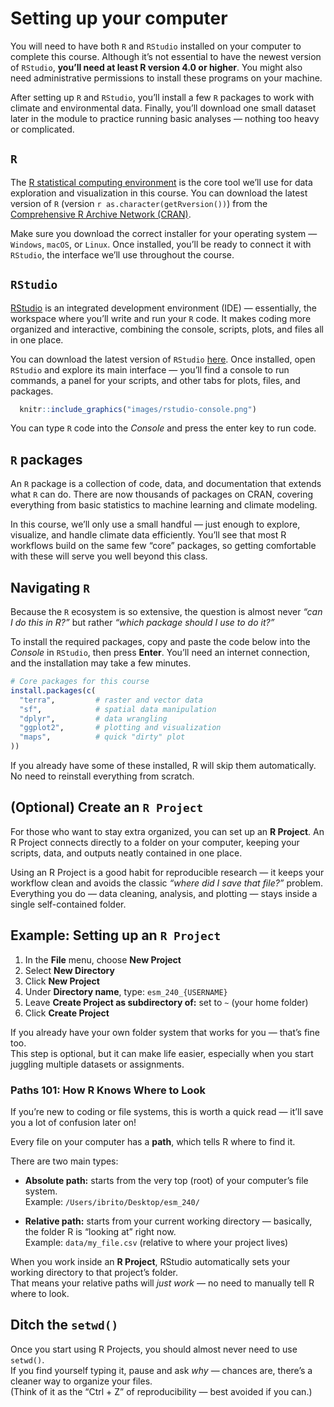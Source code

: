 # Setting up your computer {#setup}

You will need to have both `R` and `RStudio` installed on your computer to complete this course. Although it’s not essential to have the newest version of `RStudio`, **you’ll need at least R version 4.0 or higher**. You might also need administrative permissions to install these programs on your machine.

After setting up `R` and `RStudio`, you’ll install a few `R` packages to work with climate and environmental data. Finally, you’ll download one small dataset later in the module to practice running basic analyses — nothing too heavy or complicated.


## `R` {#r}

The [R statistical computing environment](https://www.r-project.org) is the core tool we’ll use for data exploration and visualization in this course. You can download the latest version of `R` (version `r as.character(getRversion())`) from the [Comprehensive R Archive Network (CRAN)](https://cloud.r-project.org).  

Make sure you download the correct installer for your operating system — `Windows`, `macOS`, or `Linux`. Once installed, you’ll be ready to connect it with `RStudio`, the interface we’ll use throughout the course.

## `RStudio` {#rstudio}

[RStudio](https://www.rstudio.com) is an integrated development environment (IDE) — essentially, the workspace where you’ll write and run your `R` code. It makes coding more organized and interactive, combining the console, scripts, plots, and files all in one place.  

You can download the latest version of `RStudio` [here](https://www.rstudio.com/download). Once installed, open `RStudio` and explore its main interface — you’ll find a console to run commands, a panel for your scripts, and other tabs for plots, files, and packages.

```r
  knitr::include_graphics("images/rstudio-console.png")
```

You can type `R` code into the *Console* and press the enter key to run code.

## `R` packages {#r-packages}

An `R` package is a collection of code, data, and documentation that extends what `R` can do. There are now thousands of packages on CRAN, covering everything from basic statistics to machine learning and climate modeling.  

In this course, we’ll only use a small handful — just enough to explore, visualize, and handle climate data efficiently. You’ll see that most R workflows build on the same few “core” packages, so getting comfortable with these will serve you well beyond this class.

::: callout-note
## Navigating `R`

Because the `R` ecosystem is so extensive, the question is almost never *“can I do this in R?”* but rather *“which package should I use to do it?”*
:::

To install the required packages, copy and paste the code below into the *Console* in `RStudio`, then press **Enter**. You’ll need an internet connection, and the installation may take a few minutes.

```r
# Core packages for this course
install.packages(c(
  "terra",         # raster and vector data
  "sf",            # spatial data manipulation
  "dplyr",         # data wrangling
  "ggplot2",       # plotting and visualization
  "maps",          # quick "dirty" plot
))
```

:::{.callout-caution}
If you already have some of these installed, R will skip them automatically. No need to reinstall everything from scratch.
:::

## (Optional) Create an `R Project`

For those who want to stay extra organized, you can set up an **R Project**.  An R Project connects directly to a folder on your computer, keeping your scripts, data, and outputs neatly contained in one place.

Using an R Project is a good habit for reproducible research — it keeps your workflow clean and avoids the classic *“where did I save that file?”* problem. Everything you do — data cleaning, analysis, and plotting — stays inside a single self-contained folder.

::: callout-note
## Example: Setting up an `R Project`

1.  In the **File** menu, choose **New Project**  
2.  Select **New Directory**  
3.  Click **New Project**  
4.  Under **Directory name**, type: `esm_240_{USERNAME}`  
5.  Leave **Create Project as subdirectory of:** set to `~` (your home folder)  
6.  Click **Create Project**
:::

::: callout-tip
If you already have your own folder system that works for you — that’s fine too.  
This step is optional, but it can make life easier, especially when you start juggling multiple datasets or assignments.
:::

### Paths 101: How R Knows Where to Look

If you’re new to coding or file systems, this is worth a quick read — it’ll save you a lot of confusion later on!

Every file on your computer has a **path**, which tells R where to find it.  

There are two main types:

- **Absolute path:** starts from the very top (root) of your computer’s file system.  
  Example: `/Users/ibrito/Desktop/esm_240/`

- **Relative path:** starts from your current working directory — basically, the folder R is “looking at” right now.  
  Example: `data/my_file.csv` (relative to where your project lives)

::: callout-important
When you work inside an **R Project**, RStudio automatically sets your working directory to that project’s folder.  
That means your relative paths will *just work* — no need to manually tell R where to look.
:::

::: {.callout-caution collapse="true"}
## Ditch the `setwd()`

Once you start using R Projects, you should almost never need to use `setwd()`.  
If you find yourself typing it, pause and ask *why* — chances are, there’s a cleaner way to organize your files.  
(Think of it as the “Ctrl + Z” of reproducibility — best avoided if you can.)
:::